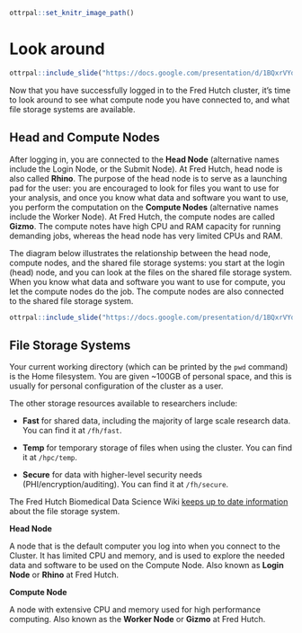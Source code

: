 ```r
ottrpal::set_knitr_image_path()
```

# Look around

```r
ottrpal::include_slide("https://docs.google.com/presentation/d/1BQxrVYdKZTbpCaF-i_q9w7s9x034lEXpQZDU-Sl09cs/edit#slide=id.gff2211b72f_1_206")
```

Now that you have successfully logged in to the Fred Hutch cluster, it's time to look around to see what compute node you have connected to, and what file storage systems are available.

## Head and Compute Nodes

After logging in, you are connected to the **Head Node** (alternative names include the Login Node, or the Submit Node). At Fred Hutch, head node is also called **Rhino**. The purpose of the head node is to serve as a launching pad for the user: you are encouraged to look for files you want to use for your analysis, and once you know what data and software you want to use, you perform the computation on the **Compute Nodes** (alternative names include the Worker Node). At Fred Hutch, the compute nodes are called **Gizmo**. The compute notes have high CPU and RAM capacity for running demanding jobs, whereas the head node has very limited CPUs and RAM.

The diagram below illustrates the relationship between the head node, compute nodes, and the shared file storage systems: you start at the login (head) node, and you can look at the files on the shared file storage system. When you know what data and software you want to use for compute, you let the compute nodes do the job. The compute nodes are also connected to the shared file storage system.

```r
ottrpal::include_slide("https://docs.google.com/presentation/d/1BQxrVYdKZTbpCaF-i_q9w7s9x034lEXpQZDU-Sl09cs/edit#slide=id.g3149434dbb4_1_3")
```

## File Storage Systems

Your current working directory (which can be printed by the `pwd` command) is the Home filesystem. You are given \~100GB of personal space, and this is usually for personal configuration of the cluster as a user.

The other storage resources available to researchers include:

-   **Fast** for shared data, including the majority of large scale research data. You can find it at `/fh/fast`.

-   **Temp** for temporary storage of files when using the cluster. You can find it at `/hpc/temp`.

-   **Secure** for data with higher-level security needs (PHI/encryption/auditing). You can find it at `/fh/secure`.

The Fred Hutch Biomedical Data Science Wiki [keeps up to date information](https://sciwiki.fredhutch.org/scicomputing/store_posix/) about the file storage system.


<div class = "dictionary">
**Head Node**  
  
A node that is the default computer you log into when you connect to the Cluster. It has limited CPU and memory, and is used to explore the needed data and software to be used on the Compute Node. Also known as **Login Node** or **Rhino** at Fred Hutch.

**Compute Node** 

A node with extensive CPU and memory used for high performance computing. Also known as the **Worker Node** or **Gizmo** at Fred Hutch. 

</div>

